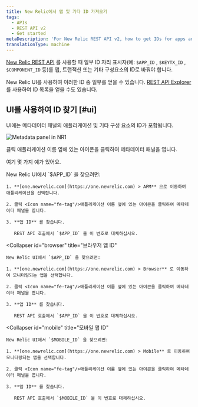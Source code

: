 ```yaml
---
title: New Relic에서 앱 및 기타 ID 가져오기
tags:
  - APIs
  - REST API v2
  - Get started
metaDescription: 'For New Relic REST API v2, how to get IDs for apps and other New Relic-identified components.'
translationType: machine
---
```



[New Relic REST API](/docs/apis/rest-api-v2/getting-started/introduction-new-relic-rest-api-v2) 를 사용할 때 일부 ID 자리 표시자(예: `$APP_ID` , `$KEYTX_ID` , `$COMPONENT_ID` 등)를 앱, 트랜잭션 또는 기타 구성요소의 ID로 바꿔야 합니다.

New Relic UI를 사용하여 이러한 ID 중 일부를 얻을 수 있습니다. [REST API Explorer](/docs/apis/rest-api-v2/get-started/list-application-id-host-id-instance-id) 를 사용하여 ID 목록을 얻을 수도 있습니다.

## UI를 사용하여 ID 찾기 [#ui]

UI에는 메타데이터 패널의 애플리케이션 및 기타 구성 요소의 ID가 포함됩니다.

<img
  title="Metadata panel in NR1"
  alt="Metadata panel in NR1"
  src={img0MetadataPanelInNr1}
/>

<figcaption>
  클릭 <Icon name="fe-info"/>애플리케이션 이름 옆에 있는 아이콘을 클릭하여 메타데이터 패널을 엽니다.
</figcaption>

여기 몇 가지 예가 있어요.

<CollapserGroup>
  <Collapser
    id="apm"
    title="APM: 앱 ID"
  >
    New Relic UI에서 `$APP_ID` 을 찾으려면:

    1. **[one.newrelic.com](https://one.newrelic.com) > APM** 으로 이동하여 애플리케이션을 선택합니다.

    2. 클릭 <Icon name="fe-tag"/>애플리케이션 이름 옆에 있는 아이콘을 클릭하여 메타데이터 패널을 엽니다.

    3. **앱 ID** 를 찾습니다.

       REST API 호출에서 `$APP_ID` 을 이 번호로 대체하십시오.
  </Collapser>

  <Collapser
    id="browser"
    title="브라우저 앱 ID"
  >
    New Relic UI에서 `$APP_ID` 을 찾으려면:

    1. **[one.newrelic.com](https://one.newrelic.com) > Browser** 로 이동하여 모니터링되는 앱을 선택합니다.

    2. 클릭 <Icon name="fe-tag"/>애플리케이션 이름 옆에 있는 아이콘을 클릭하여 메타데이터 패널을 엽니다.

    3. **앱 ID** 를 찾습니다.

       REST API 호출에서 `$APP_ID` 을 이 번호로 대체하십시오.
  </Collapser>

  <Collapser
    id="mobile"
    title="모바일 앱 ID"
  >
    New Relic UI에서 `$MOBILE_ID` 을 찾으려면:

    1. **[one.newrelic.com](https://one.newrelic.com) > Mobile** 로 이동하여 모니터링되는 앱을 선택합니다.

    2. 클릭 <Icon name="fe-tag"/>애플리케이션 이름 옆에 있는 아이콘을 클릭하여 메타데이터 패널을 엽니다.

    3. **앱 ID** 를 찾습니다.

       REST API 호출에서 `$MOBILE_ID` 을 이 번호로 대체하십시오.
  </Collapser>
</CollapserGroup>